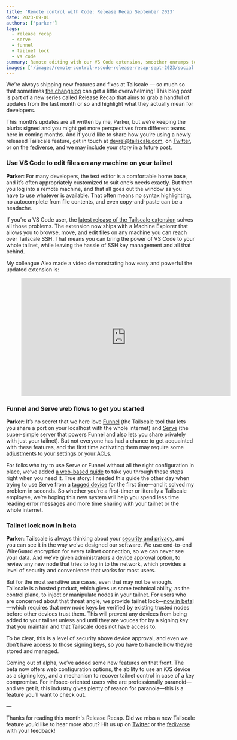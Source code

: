 ```yaml
---
title: 'Remote control with Code: Release Recap September 2023'
date: 2023-09-01
authors: ['parker']
tags:
  - release recap
  - serve
  - funnel
  - tailnet lock
  - vs code
summary: Remote editing with our VS Code extension, smoother onramps to Serve and Funnel, and tailnet lock in beta in this month's Release Recap.
images: ['/images/remote-control-vscode-release-recap-sept-2023/social.png']
---
```


We’re always shipping new features and fixes at Tailscale — so much so that sometimes [the changelog](https://tailscale.com/changelog/) can get a little overwhelming! This blog post is part of a new series called Release Recap that aims to grab a handful of updates from the last month or so and highlight what they actually mean for developers.

This month’s updates are all written by me, Parker, but we’re keeping the blurbs signed and you might get more perspectives from different teams here in coming months. And if you’d like to share how you’re using a newly released Tailscale feature, get in touch at [devrel@tailscale.com](mailto:devrel@tailscale.com), on [Twitter](https://twitter.com/tailscale), or on the [fediverse](https://hachyderm.io/@tailscale), and we may include your story in a future post.

### Use VS Code to edit files on any machine on your tailnet

**Parker**: For many developers, the text editor is a comfortable home base, and it’s often appropriately customized to suit one’s needs exactly. But then you log into a remote machine, and that all goes out the window as you have to use whatever is available. That often means no syntax highlighting, no autocomplete from file contents, and even copy-and-paste can be a headache.

If you’re a VS Code user, the [latest release of the Tailscale extension](https://tailscale.com/blog/machine-explorer-vscode-extension/) solves all those problems. The extension now ships with a Machine Explorer that allows you to browse, move, and edit files on any machine you can reach over Tailscale SSH. That means you can bring the power of VS Code to your whole tailnet, while leaving the hassle of SSH key management and all that behind.

My colleague Alex made a video demonstrating how easy and powerful the updated extension is:

<figure>
  <iframe
    width="560"
    height="315"
    src="https://www.youtube.com/embed/ASZm_HyrHIc?si=bStK4K3J-Qclj59E"
    title="YouTube video player"
    frameBorder="0"
    allow="accelerometer; autoplay; clipboard-write; encrypted-media; gyroscope; picture-in-picture; web-share"
    allowfullscreen
  ></iframe>
</figure>

### Funnel and Serve web flows to get you started

**Parker**: It’s no secret that we here love [Funnel](https://tailscale.com/kb/1223/tailscale-funnel/) (the Tailscale tool that lets you share a port on your localhost with the whole internet) and [Serve](https://tailscale.com/kb/1242/tailscale-serve/) (the super-simple server that powers Funnel and also lets you share privately with just your tailnet). But not everyone has had a chance to get acquainted with these features, and the first time activating them may require some [adjustments to your settings or your ACLs](https://tailscale.com/kb/1223/tailscale-funnel/#tailnet-policy-file-requirement).

For folks who try to use Serve or Funnel without all the right configuration in place, we’ve added [a web-based guide](https://tailscale.com/kb/1223/tailscale-funnel/#setup) to take you through these steps right when you need it. True story: I needed this guide the other day when trying to use Serve from a [tagged device](https://tailscale.com/kb/1068/acl-tags/) for the first time—and it solved my problem in seconds. So whether you’re a first-timer or literally a Tailscale employee, we’re hoping this new system will help you spend less time reading error messages and more time sharing with your tailnet or the whole internet.

### Tailnet lock now in beta

**Parker**: Tailscale is always thinking about your [security and privacy](https://tailscale.com/security/), and you can see it in the way we’ve designed our software. We use end-to-end WireGuard encryption for every tailnet connection, so we can never see your data. And we’ve given administrators a [device approval](https://tailscale.com/kb/1099/device-approval/) option, to review any new node that tries to log in to the network, which provides a level of security and convenience that works for most users.

But for the most sensitive use cases, even that may not be enough. Tailscale is a hosted product, which gives us some technical ability, as the control plane, to inject or manipulate nodes in your tailnet. For users who are concerned about that threat angle, we provide tailnet lock—[now in beta](https://tailscale.com/blog/tailnet-lock-beta/)!—which requires that new node keys be verified by existing trusted nodes before other devices trust them. This will prevent any devices from being added to your tailnet unless and until they are vouces for by a signing key that you maintain and that Tailscale does not have access to.

To be clear, this is a level of security above device approval, and even we don’t have access to those signing keys, so you have to handle how they’re stored and managed.

Coming out of alpha, we’ve added some new features on that front. The beta now offers web configuration options, the ability to use an iOS device as a signing key, and a mechanism to recover tailnet control in case of a key compromise. For infosec-oriented users who are professionally paranoid—and we get it, this industry gives plenty of reason for paranoia—this is a feature you’ll want to check out.

—

Thanks for reading this month's Release Recap. Did we miss a new Tailscale feature you’d like to hear more about? Hit us up on [Twitter](https://twitter.com/tailscale) or the [fediverse](https://hachyderm.io/@tailscale) with your feedback!
